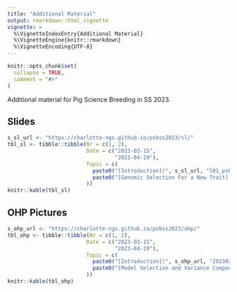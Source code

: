 ```yaml
---
title: "Additional Material"
output: rmarkdown::html_vignette
vignette: >
  %\VignetteIndexEntry{Additional Material}
  %\VignetteEngine{knitr::rmarkdown}
  %\VignetteEncoding{UTF-8}
---
```


```r
knitr::opts_chunk$set(
  collapse = TRUE,
  comment = "#>"
)
```

Additional material for Pig Science Breeding in SS 2023.


## Slides

```r
s_sl_url <- "https://charlotte-ngs.github.io/psbss2023/sl/"
tbl_sl <- tibble::tibble(Nr = c(1, 2),
                         Date = c("2023-03-15",
                                  "2023-04-19"),
                         Topic = c(
                           paste0("[Introduction](", s_sl_url, "l01_psb_intro.pdf)", collapse = ""),
                           paste0("[Genomic Selection For a New Trait](", s_sl_url, "l02_psb_modsel_varcomp.pdf)", collapse = "")
                         ))
knitr::kable(tbl_sl)
```


## OHP Pictures

```r
s_ohp_url <- "https://charlotte-ngs.github.io/psbss2023/ohp/"
tbl_ohp <- tibble::tibble(Nr = c(1, 2),
                         Date = c("2023-03-15",
                                  "2023-04-19"),
                         Topic = c(
                           paste0("[Introduction](", s_ohp_url, "20230315_ohp_l01.pdf)", collapse = ""),
                           paste0("[Model Selection and Variance Components](", s_ohp_url, "20230419_ohp_l02.pdf)", collapse = "")
                         ))
knitr::kable(tbl_ohp)

```

